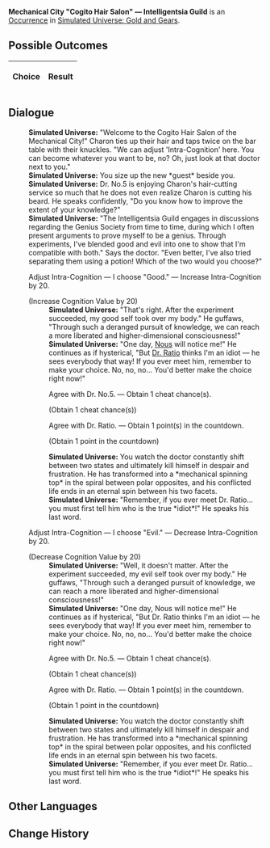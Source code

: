 {{Simulated Universe Event Infobox
|title         = Mechanical City "Cogito Hair Salon" &mdash; Intelligentsia Guild
|image         = Random Event 8.png
|type          =
|domains_su    = 
|domains_ext   = 
|domains_swarm = 
|domains_gng   = Abnormal
|requirements  =
|prev          = 
|next          = 
|indexRewards  =
|characters    = Dr. Ratio;Nous
}}
'''Mechanical City "Cogito Hair Salon" &mdash; Intelligentsia Guild''' is an [[Simulated Universe/Occurrence|Occurrence]] in [[Simulated Universe: Gold and Gears]].

==Possible Outcomes==
{| class="article-table"
!Choice
!Result

|}

<!--
==Gameplay Notes==

-->
==Dialogue==
{{Dialogue Start}}
:'''Simulated Universe:''' "Welcome to the Cogito Hair Salon of the Mechanical City!" Charon ties up their hair and taps twice on the bar table with their knuckles. "We can adjust 'Intra-Cognition' here. You can become whatever you want to be, no? Oh, just look at that doctor next to you."
:'''Simulated Universe:''' You size up the new *guest* beside you.
:'''Simulated Universe:''' Dr. No.5 is enjoying Charon's hair-cutting service so much that he does not even realize Charon is cutting his beard. He speaks confidently, "Do you know how to improve the extent of your knowledge?"
:'''Simulated Universe:''' "The Intelligentsia Guild engages in discussions regarding the Genius Society from time to time, during which I often present arguments to prove myself to be a genius. Through experiments, I've blended good and evil into one to show that I'm compatible with both." Says the doctor. "Even better, I've also tried separating them using a potion! Which of the two would you choose?"
:{{DIcon|Star}} Adjust Intra-Cognition &mdash; I choose "Good." &mdash; Increase Intra-Cognition by 20.
:;(Increase Cognition Value by 20)
::'''Simulated Universe:''' "That's right. After the experiment succeeded, my good self took over my body." He guffaws, "Through such a deranged pursuit of knowledge, we can reach a more liberated and higher-dimensional consciousness!"
::'''Simulated Universe:''' "One day, [[Nous]] will notice me!" He continues as if hysterical, "But [[Dr. Ratio]] thinks I'm an idiot &mdash; he sees everybody that way! If you ever meet him, remember to make your choice. No, no, no... You'd better make the choice right now!"
::{{DIcon|Star}} Agree with Dr. No.5. &mdash; Obtain 1 cheat chance(s).
::;(Obtain 1 cheat chance(s))
::{{DIcon|Star}} Agree with Dr. Ratio. &mdash; Obtain 1 point(s) in the countdown.
::;(Obtain 1 point in the countdown)
::'''Simulated Universe:''' You watch the doctor constantly shift between two states and ultimately kill himself in despair and frustration. He has transformed into a *mechanical spinning top* in the spiral between polar opposites, and his conflicted life ends in an eternal spin between his two facets.
::'''Simulated Universe:''' "Remember, if you ever meet Dr. Ratio... you must first tell him who is the true *idiot*!" He speaks his last word.
:{{DIcon|Star}} Adjust Intra-Cognition &mdash; I choose "Evil." &mdash; Decrease Intra-Cognition by 20.
:;(Decrease Cognition Value by 20)
::'''Simulated Universe:''' "Well, it doesn't matter. After the experiment succeeded, my evil self took over my body." He guffaws, "Through such a deranged pursuit of knowledge, we can reach a more liberated and higher-dimensional consciousness!"
::'''Simulated Universe:''' "One day, Nous will notice me!" He continues as if hysterical, "But Dr. Ratio thinks I'm an idiot &mdash; he sees everybody that way! If you ever meet him, remember to make your choice. No, no, no... You'd better make the choice right now!"
::{{DIcon|Star}} Agree with Dr. No.5. &mdash; Obtain 1 cheat chance(s).
::;(Obtain 1 cheat chance(s))
::{{DIcon|Star}} Agree with Dr. Ratio. &mdash; Obtain 1 point(s) in the countdown.
::;(Obtain 1 point in the countdown)
::'''Simulated Universe:''' You watch the doctor constantly shift between two states and ultimately kill himself in despair and frustration. He has transformed into a *mechanical spinning top* in the spiral between polar opposites, and his conflicted life ends in an eternal spin between his two facets.
::'''Simulated Universe:''' "Remember, if you ever meet Dr. Ratio... you must first tell him who is the true *idiot*!" He speaks his last word.
{{Dialogue End}}

==Other Languages==
{{Other Languages
|en    = Mechanical City "Cogito Hair Salon" &mdash; Intelligentsia Guild
|zhs   = 机械城「认知理发馆」- 博识学会
|zht   = 機械城「認知理髮館」- 博識學會
|ja    = 機械城「認識理容所」-博識学会
|ko    = 기계 도시 「인지 미용실」 - 지식학회
|es    = Peluquería cognitiva de Ciudad Mecánica - Sociedad del Conocimiento
|fr    = Mechacité « Salon de coiffure Cogito » &mdash; Guilde de l'intelligentsia
|ru    = Салон «Сознание» Машинограда - Гильдия эрудитов
|th    = เมืองจักรกล "ร้านทำผม Cogito" - สถาบันแห่งปัญญา
|vi    = Thành Phố Máy Móc "Salon Tóc Nhận Thức" - Hội Trí Thức
|de    = Mechanische Stadt: „Frisörsalon Cogito“ &ndash; Intelligenzia-Gilde
|id    = Kota Mekanik : "Cogito Hair Salon" - Intelligentsia Guild
|pt    = Cidade Mecânica "Salão de Cabeleireiro Cogito" - Guilda de Intelectuais
}}

==Change History==
{{Change History|1.0}}
